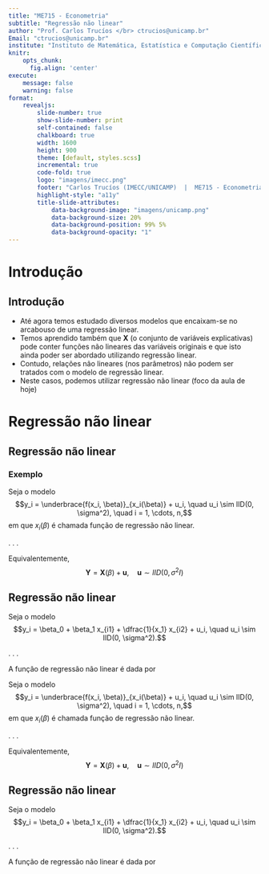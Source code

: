 ```yaml
---
title: "ME715 - Econometria"
subtitle: "Regressão não linear"
author: "Prof. Carlos Trucíos </br> ctrucios@unicamp.br"
Email: "ctrucios@unicamp.br"
institute: "Instituto de Matemática, Estatística e Computação Científica (IMECC), </br> Universidade Estadual de Campinas (UNICAMP)."
knitr:
    opts_chunk: 
      fig.align: 'center'
execute:
    message: false
    warning: false
format:
    revealjs:
        slide-number: true
        show-slide-number: print
        self-contained: false
        chalkboard: true
        width: 1600
        height: 900
        theme: [default, styles.scss]
        incremental: true
        code-fold: true
        logo: "imagens/imecc.png"
        footer: "Carlos Trucíos (IMECC/UNICAMP)  |  ME715 - Econometria  |  [ctruciosm.github.io](https://ctruciosm.github.io/)"
        highlight-style: "a11y"
        title-slide-attributes:
            data-background-image: "imagens/unicamp.png"
            data-background-size: 20%
            data-background-position: 99% 5%
            data-background-opacity: "1"
---
```



# Introdução

## Introdução

- Até agora temos estudado diversos modelos que encaixam-se no arcabouso de uma regressão linear.
- Temos aprendido também que $\textbf{X}$ (o conjunto de variáveis explicativas) pode conter funções não lineares das variáveis originais e que isto ainda poder ser abordado utilizando regressão linear.
- Contudo, relações não lineares (nos parâmetros) não podem ser tratados com o modelo de regressão linear.
- Neste casos, podemos utilizar regressão não linear (foco da aula de hoje)

# Regressão não linear
## Regressão não linear


::: {.callout-important}
### Exemplo


Seja o modelo $$y_i = \underbrace{f(x_i, \beta)}_{x_i(\beta)} + u_i, \quad u_i \sim IID(0, \sigma^2), \quad i = 1, \cdots, n,$$ em que $x_i(\beta)$ é chamada função de regressão não linear.

. . . 


Equivalentemente, $$\textbf{Y} = \textbf{X}(\beta) + \textbf{u}, \quad \textbf{u} \sim IID(0, \sigma^2I)$$


## Regressão não linear

Seja o modelo $$y_i = \beta_0 + \beta_1 x_{i1} + \dfrac{1}{x_1} x_{i2} + u_i, \quad u_i \sim IID(0, \sigma^2).$$ 


. . . 

A função de regressão não linear é dada por 



:::





Seja o modelo $$y_i = \underbrace{f(x_i, \beta)}_{x_i(\beta)} + u_i, \quad u_i \sim IID(0, \sigma^2), \quad i = 1, \cdots, n,$$ em que $x_i(\beta)$ é chamada função de regressão não linear.

. . . 


Equivalentemente, $$\textbf{Y} = \textbf{X}(\beta) + \textbf{u}, \quad \textbf{u} \sim IID(0, \sigma^2I)$$


## Regressão não linear

Seja o modelo $$y_i = \beta_0 + \beta_1 x_{i1} + \dfrac{1}{x_1} x_{i2} + u_i, \quad u_i \sim IID(0, \sigma^2).$$ 


. . . 

A função de regressão não linear é dada por 



